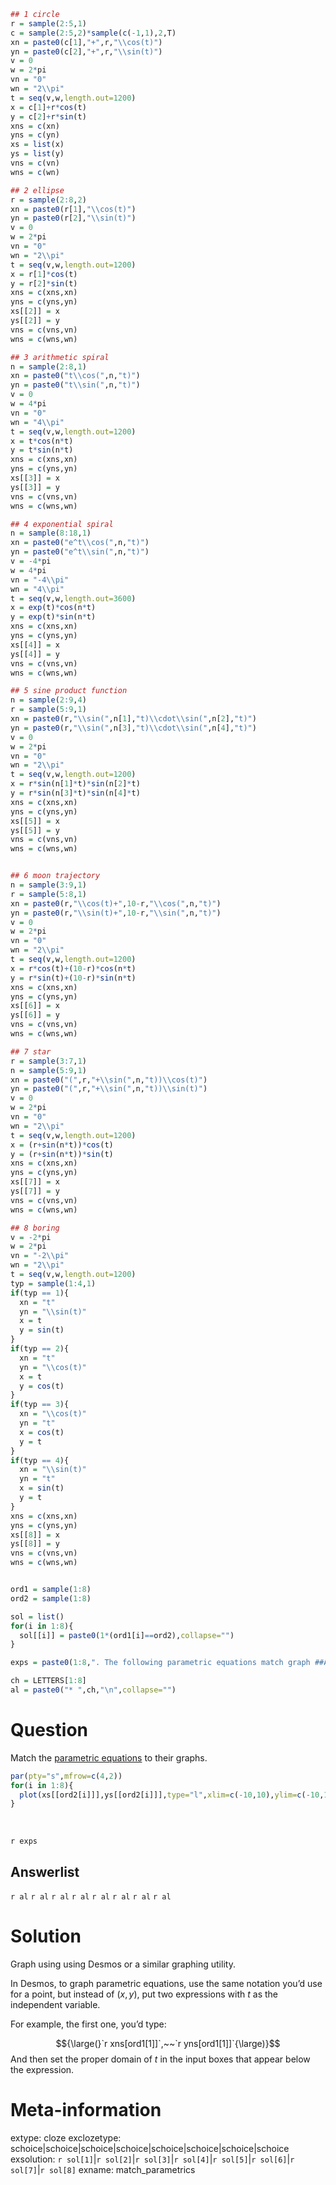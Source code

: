 ```r
## 1 circle
r = sample(2:5,1)
c = sample(2:5,2)*sample(c(-1,1),2,T)
xn = paste0(c[1],"+",r,"\\cos(t)")
yn = paste0(c[2],"+",r,"\\sin(t)")
v = 0
w = 2*pi
vn = "0"
wn = "2\\pi"
t = seq(v,w,length.out=1200)
x = c[1]+r*cos(t)
y = c[2]+r*sin(t)
xns = c(xn)
yns = c(yn)
xs = list(x)
ys = list(y)
vns = c(vn)
wns = c(wn)

## 2 ellipse
r = sample(2:8,2)
xn = paste0(r[1],"\\cos(t)")
yn = paste0(r[2],"\\sin(t)")
v = 0
w = 2*pi
vn = "0"
wn = "2\\pi"
t = seq(v,w,length.out=1200)
x = r[1]*cos(t)
y = r[2]*sin(t)
xns = c(xns,xn)
yns = c(yns,yn)
xs[[2]] = x
ys[[2]] = y
vns = c(vns,vn)
wns = c(wns,wn)

## 3 arithmetic spiral
n = sample(2:8,1)
xn = paste0("t\\cos(",n,"t)")
yn = paste0("t\\sin(",n,"t)")
v = 0
w = 4*pi
vn = "0"
wn = "4\\pi"
t = seq(v,w,length.out=1200)
x = t*cos(n*t)
y = t*sin(n*t)
xns = c(xns,xn)
yns = c(yns,yn)
xs[[3]] = x
ys[[3]] = y
vns = c(vns,vn)
wns = c(wns,wn)

## 4 exponential spiral
n = sample(8:18,1)
xn = paste0("e^t\\cos(",n,"t)")
yn = paste0("e^t\\sin(",n,"t)")
v = -4*pi
w = 4*pi
vn = "-4\\pi"
wn = "4\\pi"
t = seq(v,w,length.out=3600)
x = exp(t)*cos(n*t)
y = exp(t)*sin(n*t)
xns = c(xns,xn)
yns = c(yns,yn)
xs[[4]] = x
ys[[4]] = y
vns = c(vns,vn)
wns = c(wns,wn)

## 5 sine product function
n = sample(2:9,4)
r = sample(5:9,1)
xn = paste0(r,"\\sin(",n[1],"t)\\cdot\\sin(",n[2],"t)")
yn = paste0(r,"\\sin(",n[3],"t)\\cdot\\sin(",n[4],"t)")
v = 0
w = 2*pi
vn = "0"
wn = "2\\pi"
t = seq(v,w,length.out=1200)
x = r*sin(n[1]*t)*sin(n[2]*t)
y = r*sin(n[3]*t)*sin(n[4]*t)
xns = c(xns,xn)
yns = c(yns,yn)
xs[[5]] = x
ys[[5]] = y
vns = c(vns,vn)
wns = c(wns,wn)


## 6 moon trajectory
n = sample(3:9,1)
r = sample(5:8,1)
xn = paste0(r,"\\cos(t)+",10-r,"\\cos(",n,"t)")
yn = paste0(r,"\\sin(t)+",10-r,"\\sin(",n,"t)")
v = 0
w = 2*pi
vn = "0"
wn = "2\\pi"
t = seq(v,w,length.out=1200)
x = r*cos(t)+(10-r)*cos(n*t)
y = r*sin(t)+(10-r)*sin(n*t)
xns = c(xns,xn)
yns = c(yns,yn)
xs[[6]] = x
ys[[6]] = y
vns = c(vns,vn)
wns = c(wns,wn)

## 7 star
r = sample(3:7,1)
n = sample(5:9,1)
xn = paste0("(",r,"+\\sin(",n,"t))\\cos(t)")
yn = paste0("(",r,"+\\sin(",n,"t))\\sin(t)")
v = 0
w = 2*pi
vn = "0"
wn = "2\\pi"
t = seq(v,w,length.out=1200)
x = (r+sin(n*t))*cos(t)
y = (r+sin(n*t))*sin(t)
xns = c(xns,xn)
yns = c(yns,yn)
xs[[7]] = x
ys[[7]] = y
vns = c(vns,vn)
wns = c(wns,wn)

## 8 boring
v = -2*pi
w = 2*pi
vn = "-2\\pi"
wn = "2\\pi"
t = seq(v,w,length.out=1200)
typ = sample(1:4,1)
if(typ == 1){
  xn = "t"
  yn = "\\sin(t)"
  x = t
  y = sin(t)
}
if(typ == 2){
  xn = "t"
  yn = "\\cos(t)"
  x = t
  y = cos(t)
}
if(typ == 3){
  xn = "\\cos(t)"
  yn = "t"
  x = cos(t)
  y = t
}
if(typ == 4){
  xn = "\\sin(t)"
  yn = "t"
  x = sin(t)
  y = t
}
xns = c(xns,xn)
yns = c(yns,yn)
xs[[8]] = x
ys[[8]] = y
vns = c(vns,vn)
wns = c(wns,wn)


ord1 = sample(1:8)
ord2 = sample(1:8)

sol = list()
for(i in 1:8){
  sol[[i]] = paste0(1*(ord1[i]==ord2),collapse="")
}

exps = paste0(1:8,". The following parametric equations match graph ##ANSWER",1:8,"## $$x=",xns[ord1],"$$ $$y=",yns[ord1],"$$ $$",vns[ord1],"\\le t \\le ",wns[ord1],"$$",collapse="\n")

ch = LETTERS[1:8]
al = paste0("* ",ch,"\n",collapse="")

```

Question
========

Match the [parametric equations](https://help.desmos.com/hc/en-us/articles/4406906208397-Parametric-Equations) to their graphs. 

```r
par(pty="s",mfrow=c(4,2))
for(i in 1:8){
  plot(xs[[ord2[i]]],ys[[ord2[i]]],type="l",xlim=c(-10,10),ylim=c(-10,10),main=LETTERS[i],xlab="x",ylab="y")
}
```
\


`r exps`

Answerlist
--------

`r al`
`r al`
`r al`
`r al`
`r al`
`r al`
`r al`
`r al`


Solution
========

Graph using using Desmos or a similar graphing utility.

In Desmos, to graph parametric equations, use the same notation you'd use for a point, but instead of $(x,y)$, put two expressions with $t$ as the independent variable.

For example, the first one, you'd type:


$${\large(}`r xns[ord1[1]]`,~~`r yns[ord1[1]]`{\large)}$$
And then set the proper domain of $t$ in the input boxes that appear below the expression.


Meta-information
============
extype: cloze
exclozetype: schoice|schoice|schoice|schoice|schoice|schoice|schoice|schoice
exsolution: `r sol[1]`|`r sol[2]`|`r sol[3]`|`r sol[4]`|`r sol[5]`|`r sol[6]`|`r sol[7]`|`r sol[8]`
exname: match_parametrics